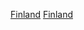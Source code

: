 {{Portal box|芬蘭|體育運動}}
{{Year by category
|m=2
|c=0
|d=1
|y=5
|cat=芬蘭體育
|sortkey=體育
|parent=各年份芬蘭體育
|subcat=2015年芬蘭
}}

[[Category:2015年各國體育|Finland]]
[[Category:2015年歐洲體育|Finland]]